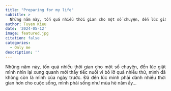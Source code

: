 ```yaml
---
title: "Preparing for my life"
subtitle: >
  Những năm này, tốn quá nhiều thời gian cho một số chuyện, đến lúc giật mình nhìn lại xung quanh mới thấy tiếc nuối vì bỏ lỡ quá nhiều thứ...
author: Tuyen Kieu
date: '2024-05-12'
image: featured.jpg
citation: false
categories:
  - Only me
description: ''
---
```


<p style="text-align:justify">Những năm này, tốn quá nhiều thời gian cho một số chuyện, đến lúc giật mình nhìn lại xung quanh mới thấy tiếc nuối vì bỏ lỡ quá nhiều thứ, mình đã không còn là mình của ngày trước. Đã đến lúc mình phải dành nhiều thời gian hơn cho cuộc sống, mình phải sống như mùa hè năm ấy...</p>
